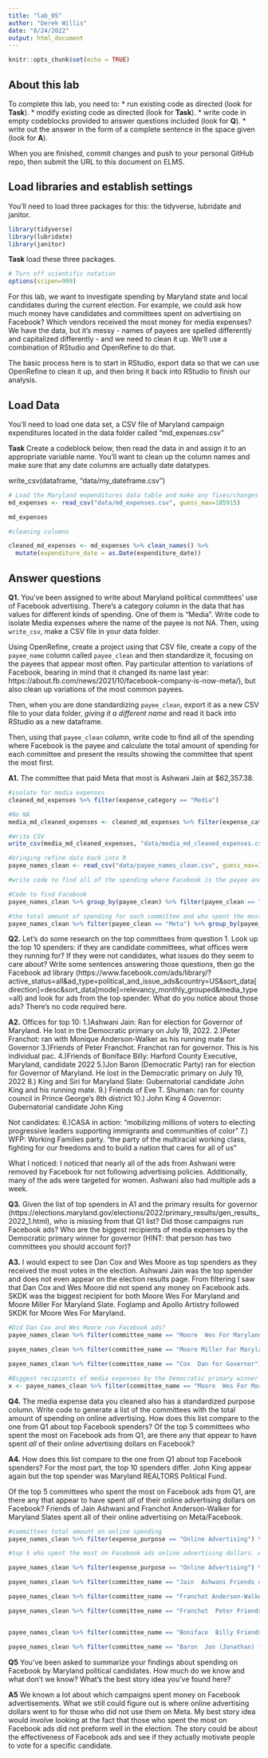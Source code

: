 ```yaml
---
title: "lab_05"
author: "Derek Willis"
date: "8/24/2022"
output: html_document
---
```


```r
knitr::opts_chunk$set(echo = TRUE)
```

## About this lab

To complete this lab, you need to:
* run existing code as directed (look for **Task**).
* modify existing code as directed (look for **Task**).
* write code in empty codeblocks provided to answer questions included (look for **Q**).
* write out the answer in the form of a complete sentence in the space given (look for **A**).

When you are finished, commit changes and push to your personal GitHub repo, then submit the URL to this document on ELMS.

## Load libraries and establish settings

You'll need to load three packages for this: the tidyverse, lubridate and janitor.
```r
library(tidyverse)
library(lubridate)
library(janitor)
```


**Task** load these three packages.

```r
# Turn off scientific notation
options(scipen=999)

```

For this lab, we want to investigate spending by Maryland state and local candidates during the current election. For example, we could ask how much money have candidates and committees spent on advertising on Facebook? Which vendors received the most money for media expenses? We have the data, but it's messy - names of payees are spelled differently and capitalized differently - and we need to clean it up. We'll use a combination of RStudio and OpenRefine to do that.

The basic process here is to start in RStudio, export data so that we can use OpenRefine to clean it up, and then bring it back into RStudio to finish our analysis.

## Load Data

You'll need to load one data set, a CSV file of Maryland campaign expenditures located in the data folder called "md_expenses.csv"

**Task** Create a codeblock below, then read the data in and assign it to an appropriate variable name. You'll want to clean up the column names and make sure that any date columns are actually date datatypes.

write_csv(dataframe, "data/my_dateframe.csv")
```r
# Load the Maryland expenditures data table and make any fixes/changes you need to
md_expenses <- read_csv("data/md_expenses.csv", guess_max=105915)

md_expenses

#cleaning columns

cleaned_md_expenses <- md_expenses %>% clean_names() %>% 
  mutate(expenditure_date = as.Date(expenditure_date))
```

## Answer questions

**Q1.** You've been assigned to write about Maryland political committees' use of Facebook advertising. There's a category column in the data that has values for different kinds of spending. One of them is "Media". Write code to isolate Media expenses where the name of the payee is not NA. Then, using `write_csv`, make a CSV file in your data folder. 

Using OpenRefine, create a project using that CSV file, create a copy of the `payee_name` column called `payee_clean` and then standardize it, focusing on the payees that appear most often. Pay particular attention to variations of Facebook, bearing in mind that it changed its name last year: https://about.fb.com/news/2021/10/facebook-company-is-now-meta/), but also clean up variations of the most common payees.

Then, when you are done standardizing `payee_clean`, export it as a new CSV file to your data folder, *giving it a different name* and read it back into RStudio as a new dataframe.

Then, using that `payee_clean` column, write code to find all of the spending where Facebook is the payee and calculate the total amount of spending for each committee and present the results showing the committee that spent the most first.

**A1.**  The committee that paid Meta that most is Ashwani Jain  at $62,357.38. 

```r
#isolate for media expenses
cleaned_md_expenses %>% filter(expense_category == "Media")

#No NA
media_md_cleaned_expenses <- cleaned_md_expenses %>% filter(expense_category == "Media") %>% filter(expense_category != "NA")

#Write CSV
write_csv(media_md_cleaned_expenses, "data/media_md_cleaned_expenses.csv")

#bringing refine data back into R
payee_names_clean <- read_csv("data/payee_names_clean.csv", guess_max=10362)

#write code to find all of the spending where Facebook is the payee and calculate the total amount of spending for each committee and present the results showing the committee that spent the most first.

#Code to find Facebook
payee_names_clean %>% group_by(payee_clean) %>% filter(payee_clean == "Meta")

#the total amount of spending for each committee and who spent the most
payee_names_clean %>% filter(payee_clean == "Meta") %>% group_by(payee_clean,committee_name) %>% summarise(total_amount = sum(amount)) %>% arrange(desc(total_amount))
```


**Q2.** Let's do some research on the top committees from question 1. Look up the top 10 spenders: if they are candidate committees, what offices were they running for? If they were not candidates, what issues do they seem to care about? Write some sentences answering those questions, then go the Facebook ad library (https://www.facebook.com/ads/library/?active_status=all&ad_type=political_and_issue_ads&country=US&sort_data[direction]=desc&sort_data[mode]=relevancy_monthly_grouped&media_type=all) and look for ads from the top spender. What do you notice about those ads? There's no code required here.

**A2.** 
Offices for top 10:
1.)Ashwani Jain: Ran for election for Governor of Maryland. He lost in the Democratic primary on July 19, 2022.
2.)Peter Franchot: ran with Monique Anderson-Walker as his running mate for Governor
3.)Friends of Peter Franchot. Franchot ran for governor. This is his individual pac.
4.)Friends of Boniface Billy: Harford County Executive, Maryland, candidate 2022
5.)Jon Baron (Democratic Party) ran for election for Governor of Maryland. He lost in the Democratic primary on July 19, 2022
8.)	King and Siri for Maryland Slate: Gubernatorial candidate John King and his running mate.
9.) Friends of Eve T. Shuman: ran for county council in Prince George's 8th district
10.) John King 4 Governor: Gubernatorial candidate John King

Not candidates:
6.)CASA in action: "mobilizing millions of voters to electing progressive leaders supporting immigrants and communities of color"
7.) WFP: Working Families party. "the party of the multiracial working class, fighting for our freedoms and to build a nation that cares for all of us"

What I noticed:
I noticed that nearly all of the ads from Ashwani were removed by Facebook for not following advertising policies. Additionally, many of the ads were targeted for women. Ashwani also had multiple ads a week. 

 
**Q3.** Given the list of top spenders in A1 and the primary results for governor (https://elections.maryland.gov/elections/2022/primary_results/gen_results_2022_1.html), who is missing from that Q1 list? Did those campaigns run Facebook ads? Who are the biggest recipients of media expenses by the Democratic primary winner for governor (HINT: that person has two committees you should account for)?

**A3.** I would expect to see Dan Cox and Wes Moore as top spenders as they received the most votes in the election. Ashwani Jain was the top spender and does not even appear on the election results page. From filtering I saw that Dan Cox and Wes Moore did not spend any money on Facebook ads. SKDK was the biggest recipient for both Moore Wes For Maryland and Moore Miller For Maryland Slate. Foglamp	and Apollo Artistry	followed SKDK for Moore  Wes For Maryland. 

```r
#Did Dan Cox and Wes Moore run Facebook ads?
payee_names_clean %>% filter(committee_name == "Moore  Wes For Maryland") %>% filter(payee_clean == "Meta")

payee_names_clean %>% filter(committee_name == "Moore Miller For Maryland Slate") %>% filter(payee_clean == "Meta")

payee_names_clean %>% filter(committee_name == "Cox  Dan for Governor") %>%  filter(payee_clean == "Meta")

#Biggest recipients of media expenses by the Democratic primary winner for governor
x <- payee_names_clean %>% filter(committee_name == "Moore  Wes For Maryland" | committee_name == "Moore Miller For Maryland Slate") %>% group_by(payee_clean, committee_name) %>% summarise(total_amount = sum(amount)) %>% arrange(desc(total_amount))


```

**Q4.** The media expense data you cleaned also has a standardized purpose column. Write code to generate a list of the committees with the total amount of spending on online advertising. How does this list compare to the one from Q1 about top Facebook spenders? Of the top 5 committees who spent the most on Facebook ads from Q1, are there any that appear to have spent *all* of their online advertising dollars on Facebook?

**A4.** 
How does this list compare to the one from Q1 about top Facebook spenders?
For the most part, the top 10 spenders differ. John King appear again but the top spender was Maryland REALTORS Political Fund. 

Of the top 5 committees who spent the most on Facebook ads from Q1, are there any that appear to have spent *all* of their online advertising dollars on Facebook?
Friends of Jain Ashwani and Franchot Anderson-Walker for Maryland Slates spent all of their online advertising on Meta/Facebook. 

```r
#committees total amount on online spending
payee_names_clean %>% filter(expense_purpose == "Online Advertising") %>% group_by(committee_name, expense_purpose) %>% summarise(total_amount = sum(amount)) %>% arrange(desc(total_amount))

#top 5 who spent the most on Facebook ads online advertising dollars. Any all on Facebook?

payee_names_clean %>% filter(expense_purpose == "Online Advertising") %>% group_by(committee_name,)

payee_names_clean %>% filter(committee_name == "Jain  Ashwani Friends of" & expense_purpose == "Online Advertising") %>% group_by(committee_name, payee_clean) %>% summarise(total_amount = sum(amount)) %>% arrange(desc(total_amount))

payee_names_clean %>% filter(committee_name == "Franchot Anderson-Walker for Maryland Slate" & expense_purpose == "Online Advertising") %>% group_by(committee_name, payee_clean) %>% summarise(total_amount = sum(amount)) %>% arrange(desc(total_amount))

payee_names_clean %>% filter(committee_name == "Franchot  Peter Friends Of" & expense_purpose == "Online Advertising") %>% group_by(committee_name, payee_clean) %>% summarise(total_amount = sum(amount)) %>% arrange(desc(total_amount))


payee_names_clean %>% filter(committee_name == "Boniface  Billy Friends Of" & expense_purpose == "Online Advertising") %>% group_by(committee_name, payee_clean) %>% summarise(total_amount = sum(amount)) %>% arrange(desc(total_amount))

payee_names_clean %>% filter(committee_name == "Baron  Jon (Jonathan) for Maryland" & expense_purpose == "Online Advertising") %>% group_by(committee_name, payee_clean) %>% summarise(total_amount = sum(amount)) %>% arrange(desc(total_amount))

```

**Q5** You've been asked to summarize your findings about spending on Facebook by Maryland political candidates. How much do we know and what don't we know? What's the best story idea you've found here?

**A5** 
We known a lot about which campaigns spent money on Facebook advertisements. What we still could figure out is where online advertising dollars went to for those who did not use them on Meta. My best story idea would involve looking at the fact that those who spent the most on Facebook ads did not preform well in the election. The story could be about the effectiveness of Facebook ads and see if they actually motivate people to vote for a specific candidate. 
